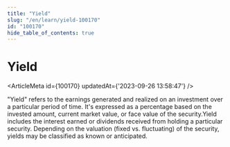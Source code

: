 ```yaml
---
title: "Yield"
slug: "/en/learn/yield-100170"
id: "100170"
hide_table_of_contents: true
---
```



# Yield

<ArticleMeta id={100170} updatedAt={'2023-09-26 13:58:47'} />
<div className='border-solid border-b border-t-0 my-4 border-[var(--ifm-color-gray-300)]' />

"Yield" refers to the earnings generated and realized on an investment over a particular period of time. It's expressed as a percentage based on the invested amount, current market value, or face value of the security.Yield includes the interest earned or dividends received from holding a particular security. Depending on the valuation (fixed vs. fluctuating) of the security, yields may be classified as known or anticipated.
